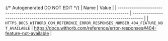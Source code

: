 {/* Autogenerated DO NOT EDIT  */}
| Name                                                                                | Value                                                                               |
| ----------------------------------------------------------------------------------- | ----------------------------------------------------------------------------------- |
| `HTTPS_DOCS_WITHORB_COM_REFERENCE_ERROR_RESPONSES_NUMBER_404_FEATURE_NOT_AVAILABLE` | https://docs.withorb.com/reference/error-responses#404-feature-not-available        |